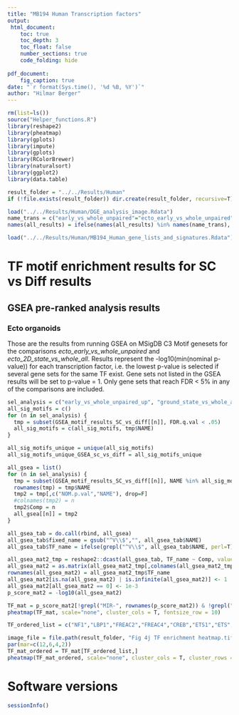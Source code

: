 ```yaml
---
title: "MB194 Human Transcription factors"
output: 
 html_document:
    toc: true
    toc_depth: 3
    toc_float: false
    number_sections: true
    code_folding: hide
    
pdf_document:
    fig_caption: true
date: "`r format(Sys.time(), '%d %B, %Y')`"
author: "Hilmar Berger"
---
```


```r
rm(list=ls())
source("Helper_functions.R")
library(reshape2)
library(pheatmap)
library(gplots)
library(impute)
library(gplots)
library(RColorBrewer)
library(naturalsort)
library(ggplot2)
library(data.table)

result_folder = "../../Results/Human"
if (!file.exists(result_folder)) dir.create(result_folder, recursive=T)

```

```r
load("../../Results/Human/DGE_analysis_image.Rdata")
name_trans = c("early_vs_whole_unpaired"="ecto_early_vs_whole_unpaired", "ground_state_vs_whole_all"="ecto_2D_vs_whole_all", "ecto_vs_endo"="ecto_vs_endo_whole")
names(all_results) = ifelse(names(all_results) %in% names(name_trans), name_trans[names(all_results)], names(all_results))

load("../../Results/Human/MB194_Human_gene_lists_and_signatures.Rdata")

```


# TF motif enrichment results for SC vs Diff results

## GSEA pre-ranked analysis results

### Ecto organoids

Those are the results from running GSEA on MSigDB C3 Motif genesets for the comparisons *ecto_early_vs_whole_unpaired* and *ecto_2D_state_vs_whole_all*. Results represent the -log10(min(nominal p-value)) for each transcription factor, i.e. the lowest p-value is selected if several gene sets for the same TF exist. Gene sets not listed in the GSEA results will be set to p-value = 1. Only gene sets that reach FDR < 5% in any of the comparisons are included.

```r
sel_analysis = c("early_vs_whole_unpaired_up", "ground_state_vs_whole_all_up","early_vs_whole_unpaired_down", "ground_state_vs_whole_all_down")
all_sig_motifs = c()
for (n in sel_analysis) {
  tmp = subset(GSEA_motif_results_SC_vs_diff[[n]], FDR.q.val < .05)
  all_sig_motifs = c(all_sig_motifs, tmp$NAME)
}

all_sig_motifs_unique = unique(all_sig_motifs)
all_sig_motifs_unique_GSEA_sc_vs_diff = all_sig_motifs_unique

all_gsea = list()
for (n in sel_analysis) {
  tmp = subset(GSEA_motif_results_SC_vs_diff[[n]], NAME %in% all_sig_motifs_unique)
  rownames(tmp) = tmp$NAME
  tmp2 = tmp[,c("NOM.p.val","NAME"), drop=F]
  #colnames(tmp2) = n
  tmp2$Comp = n
  all_gsea[[n]] = tmp2
}

all_gsea_tab = do.call(rbind, all_gsea)
all_gsea_tab$fixed_name = gsub("^V\\$","", all_gsea_tab$NAME)
all_gsea_tab$TF_name = ifelse(grepl("^V\\$", all_gsea_tab$NAME, perl=T) & grepl("_", all_gsea_tab$NAME), substr(all_gsea_tab$fixed_name, 1, as.vector(regexpr("_", all_gsea_tab$fixed_name))-1), all_gsea_tab$NAME)

all_gsea_mat2_tmp = reshape2::dcast(all_gsea_tab, TF_name ~ Comp, value.var="NOM.p.val" ,fun.aggregate=min, na.rm=T)
all_gsea_mat2 = as.matrix(all_gsea_mat2_tmp[,colnames(all_gsea_mat2_tmp) != "TF_name"])
rownames(all_gsea_mat2) = all_gsea_mat2_tmp$TF_name
all_gsea_mat2[is.na(all_gsea_mat2) | is.infinite(all_gsea_mat2)] <- 1
all_gsea_mat2[all_gsea_mat2 == 0] <- 1e-3
p_score_mat2 = -log10(all_gsea_mat2)

TF_mat = p_score_mat2[!grepl("MIR-", rownames(p_score_mat2)) & !grepl("UNKNOWN", rownames(p_score_mat2)) & !grepl("_V\\$", rownames(p_score_mat2)),]
pheatmap(TF_mat, scale="none", cluster_cols = T, fontsize_row = 10)
```

```r
TF_ordered_list = c("NF1","LBP1","FREAC2","FREAC4","CREB","ETS1","ETS","NERF","ELK1","SRF","E2F","E2F1","E2F1DP1","E2F1DP1RB","E2F1DP2","E2F4DP1","E2F4DP2","MAX","MYC","MYCMAX","AP1","AP2","USF","USF2","NRF1","NRF2","NFE2","ARNT","ATF","BACH1","CETS1P54","ERR1","GABP","GATA2","NFMUE1","NFY","NMYC","PAX5","PAX6","PPARG","SF1","STAT1","TCF11MAFG","WHN","YY1","ZF5")

image_file = file.path(result_folder, "Fig 4j TF enrichment heatmap.tiff")
par(mar=c(12,6,4,2))
TF_mat_ordered = TF_mat[TF_ordered_list,]
pheatmap(TF_mat_ordered, scale="none", cluster_cols = T, cluster_rows = F, fontsize_row=20, fontsize_col=20, fontsize = 20, legend_breaks = c(0,1,2,3), labels_col = c("Early vs Diff Down", "Early vs Diff Up",  "2D vs Diff Down","2D vs Diff Up") , filename = image_file, width=12, height=18)
```

# Software versions

```r
sessionInfo()
```

